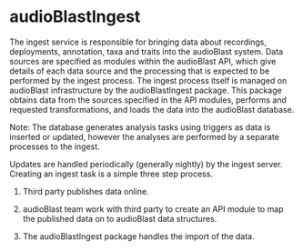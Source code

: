 # audioBlastIngest
The ingest service is responsible for bringing data about recordings, deployments, annotation, taxa and traits into the audioBlast system. Data sources are specified as modules within the audioBlast API, which give details of each data source and the processing that is expected to be performed by the ingest process. The ingest process itself is managed on audioBlast infrastructure by the audioBlastIngest package. This package obtains data from the sources specified in the API modules, performs and requested transformations, and loads the data into the audioBlast database.

Note: The database generates analysis tasks using triggers as data is inserted or updated, however the analyses are performed by a separate processes to the ingest.

Updates are handled periodically (generally nightly) by the ingest server. Creating an ingest task is a simple three step process.

1. Third party publishes data online.

2. audioBlast team work with third party to create an API module to map the published data on to audioBlast data structures.

3. The audioBlastIngest package handles the import of the data.


